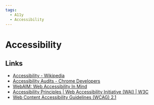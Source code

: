 ```yaml
---
tags:
  - A11y
  - Accessibility
---
```


# Accessibility

## Links

- [Accessibility - Wikipedia](https://en.wikipedia.org/wiki/Accessibility)
- [Accessibility Audits - Chrome Developers](https://developer.chrome.com/docs/lighthouse/accessibility/)
- [WebAIM: Web Accessibility In Mind](https://webaim.org/)
- [Accessibility Principles | Web Accessibility Initiative (WAI) | W3C](https://www.w3.org/WAI/fundamentals/accessibility-principles/)
- [Web Content Accessibility Guidelines (WCAG) 2.1](https://www.w3.org/TR/WCAG21/)

